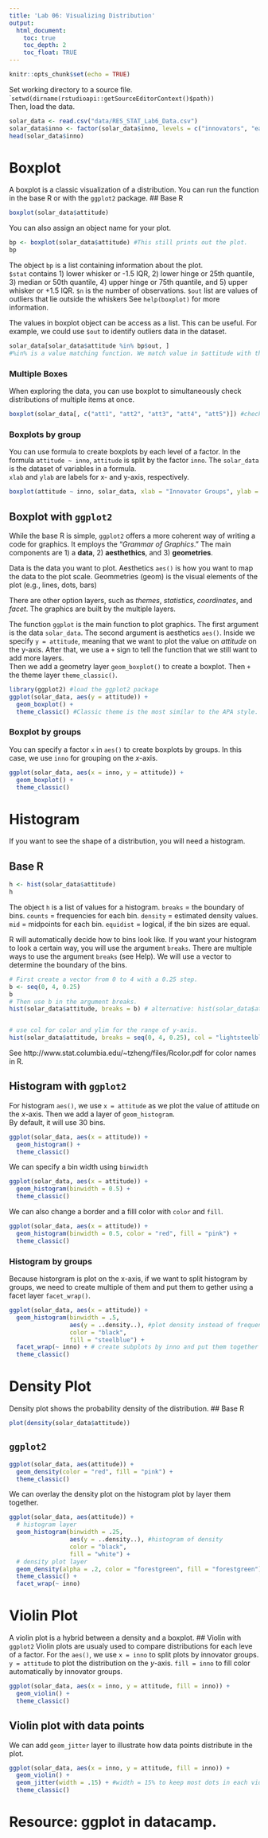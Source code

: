 ```yaml
---
title: 'Lab 06: Visualizing Distribution'
output:
  html_document:
    toc: true
    toc_depth: 2
    toc_float: TRUE
---
```


```r
knitr::opts_chunk$set(echo = TRUE)
```

Set working directory to a source file.  
``setwd(dirname(rstudioapi::getSourceEditorContext()$path))`  
Then, load the data.

```r
solar_data <- read.csv("data/RES_STAT_Lab6_Data.csv")
solar_data$inno <- factor(solar_data$inno, levels = c("innovators", "early adopters", "early majority", "late majority", "laggards"), ordered = TRUE)
head(solar_data$inno)
```

# Boxplot
A boxplot is a classic visualization of a distribution. You can run the function in the base R or with the `ggplot2` package.
## Base R

```r
boxplot(solar_data$attitude)
```

You can also assign an object name for your plot.
```r
bp <- boxplot(solar_data$attitude) #This still prints out the plot.
bp
```
The object `bp` is a list containing information about the plot.  
`$stat` contains 1) lower whisker or -1.5 IQR, 2) lower hinge or 25th quantile, 3) median or 50th quantile, 4) upper hinge or 75th quantile, and 5) upper whisker or +1.5 IQR.
`$n` is the number of observations.
`$out` list are values of outliers that lie outside the whiskers
See `help(boxplot)` for more information.

The values in boxplot object can be access as a list. This can be useful. For example, we could use `$out` to identify outliers data in the dataset.
```r
solar_data[solar_data$attitude %in% bp$out, ] 
#%in% is a value matching function. We match value in $attitude with the outliers, $out.
```

### Multiple Boxes
When exploring the data, you can use boxplot to simultaneously check  distributions of multiple items at once. 
```r
boxplot(solar_data[, c("att1", "att2", "att3", "att4", "att5")]) #check distributions of item att1-5
```

### Boxplots by group
You can use formula to create boxplots by each level of a factor. In the formula `attitude ~ inno`, `attitude` is split by the factor `inno`. The `solar_data` is the dataset of variables in a formula.  
`xlab` and `ylab` are labels for x- and y-axis, respectively.

```r
boxplot(attitude ~ inno, solar_data, xlab = "Innovator Groups", ylab = "Attitude Score")
```


## Boxplot with `ggplot2`
While the base R is simple, `ggplot2` offers a more coherent way of writing a code for graphics. It employs the "*Grammar of Graphics*." The main components are 1) a **data**, 2) **aesthethics**, and 3) **geometries**. 

Data is the data you want to plot.
Aesthetics `aes()` is how you want to map the data to the plot scale. 
Geommetries (geom) is the visual elements of the plot (e.g., lines, dots, bars)

There are other option layers, such as *themes*, *statistics*, *coordinates*, and *facet*. The graphics are built by the multiple layers.

The function `ggplot` is the main function to plot graphics. The first argument is the data `solar_data`. The second argument is aesthetics `aes()`. Inside we specify `y = attitude`, meaning that we want to plot the value on *attitude* on the y-axis. After that, we use a `+` sign to tell the function that we still want to add more layers.   
Then we add a geometry layer `geom_boxplot()` to create a boxplot. Then `+` the theme layer `theme_classic()`.

```r
library(ggplot2) #load the ggplot2 package
ggplot(solar_data, aes(y = attitude)) +
  geom_boxplot() +
  theme_classic() #Classic theme is the most similar to the APA style. 
```

### Boxplot by groups
You can specify a factor `x` in `aes()` to create boxplots by groups. In this case, we use `inno` for grouping on the *x*-axis. 

```r
ggplot(solar_data, aes(x = inno, y = attitude)) +
  geom_boxplot() +
  theme_classic()
```


# Histogram
If you want to see the shape of a distribution, you will need a histogram. 

## Base R
```r
h <- hist(solar_data$attitude)
h
```
The object `h` is a list of values for a histogram. 
`breaks` = the boundary of bins.
`counts` = frequencies for each bin.
`density` = estimated density values.
`mid` = midpoints for each bin.
`equidist` = logical, if the bin sizes are equal. 

R will automatically decide how to bins look like. If you want your histogram to look a certain way, you will use the argument `breaks`.
There are multiple ways to use the argument `breaks` (see Help). We will use a vector to determine the boundary of the bins. 

```r
# First create a vector from 0 to 4 with a 0.25 step.
b <- seq(0, 4, 0.25)
b
# Then use b in the argument breaks.
hist(solar_data$attitude, breaks = b) # alternative: hist(solar_data$attitude, breaks = seq(0, 4, 0.25))


# use col for color and ylim for the range of y-axis.
hist(solar_data$attitude, breaks = seq(0, 4, 0.25), col = "lightsteelblue", ylim = c(0, 80))
```

See http://www.stat.columbia.edu/~tzheng/files/Rcolor.pdf for color names in R. 

## Histogram with `ggplot2`
For histogram `aes()`, we use `x = attitude` as we plot the value of attitude on the *x*-axis. Then we add a layer of `geom_histogram`.  
By default, it will use 30 bins. 
```r
ggplot(solar_data, aes(x = attitude)) +
  geom_histogram() +  
  theme_classic() 
```

We can specify a bin width using `binwidth`
```r
ggplot(solar_data, aes(x = attitude)) +
  geom_histogram(binwidth = 0.5) +
  theme_classic() 
```

We can also change a border and a filll color with `color` and `fill`.
```r
ggplot(solar_data, aes(x = attitude)) +
  geom_histogram(binwidth = 0.5, color = "red", fill = "pink") + 
  theme_classic()
```

### Histogram by groups

Because historgram is plot on the x-axis, if we want to split histogram by groups, we need to create multiple of them and put them to gether using a facet layer `facet_wrap()`. 

```r
ggplot(solar_data, aes(x = attitude)) +
  geom_histogram(binwidth = .5,
                 aes(y = ..density..), #plot density instead of frequency
                 color = "black",
                 fill = "steelblue") + 
  facet_wrap(~ inno) + # create subplots by inno and put them together
  theme_classic()
```

# Density Plot
Density plot shows the probability density of the distribution.
## Base R
```r
plot(density(solar_data$attitude))
```

## `ggplot2`

```r
ggplot(solar_data, aes(attitude)) +
  geom_density(color = "red", fill = "pink") +
  theme_classic()
```

We can overlay the density plot on the histogram plot by layer them together.
```r
ggplot(solar_data, aes(attitude)) +
  # histogram layer
  geom_histogram(binwidth = .25, 
                 aes(y = ..density..), #histogram of density
                 color = "black", 
                 fill = "white") +
  # density plot layer
  geom_density(alpha = .2, color = "forestgreen", fill = "forestgreen") + #alpha = transparent level
  theme_classic() +
  facet_wrap(~ inno)
```

# Violin Plot
A violin plot is a hybrid between a density and a boxplot. 
## Violin with `ggplot2`
Violin plots are usualy used to compare distributions for each leve of a factor. For the `aes()`, we use `x = inno` to split plots by innovator groups. `y = attitude` to plot the distribution on the *y*-axis. `fill = inno` to fill color automatically by innovator groups. 
```r
ggplot(solar_data, aes(x = inno, y = attitude, fill = inno)) +
  geom_violin() +
  theme_classic()
```

## Violin plot with data points
We can add `geom_jitter` layer to illustrate how data points distribute in the plot. 
```r
ggplot(solar_data, aes(x = inno, y = attitude, fill = inno)) +
  geom_violin() +
  geom_jitter(width = .15) + #width = 15% to keep most dots in each violin.
  theme_classic()
```

# Resource: ggplot in datacamp.



